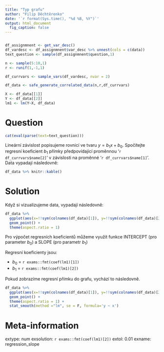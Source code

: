 ```yaml
---
title: "Typ grafu"
author: "Filip Děchtěrenko"
date: '`r format(Sys.time(), "%d %B, %Y")`'
output: html_document
  fig_caption: false
---
```


```r

```

```r

df_assignmnent <- get_var_desc()
df_vardesc <- df_assignmnent$var_desc %>% unnest(cols = c(data))
text_question <- sample(df_assignmnent$question,1)

n <- sample(5:10,1)
r <- runif(1,-1,1)

df_currvars <- sample_vars(df_vardesc, nvar = 2)

df_data <- safe_generate_correlated_data(n,r,df_currvars)

X <- df_data[[1]]
Y <- df_data[[2]]
lm1 <- lm(Y~X, df_data)

```



Question
========
```r
cat(eval(parse(text=text_question)))
```

Lineární závislost popisujeme rovnicí ve tvaru $y = b_1x+b_0$. Spočítejte regresní koeficient $b_1$ přímky předpovídající proměnnou '`r df_currvars$name[2]`' v závislosti na proměnné '`r df_currvars$name[1]`'. Data vypadají následovně:


```r
df_data %>% knitr::kable()
```

Solution
========
Když si vizualizujeme data, vypadají následovně:

```r
df_data %>% 
  ggplot(aes(x=!!sym(colnames(df_data)[1]), y=!!sym(colnames(df_data)[2]))) +
  geom_point() + 
  theme(aspect.ratio = 1)
```

 Pro výpočet regresních koeficientů můžeme využít funkce INTERCEPT (pro parameter $b_0$) a SLOPE (pro parametr $b_1$)

Regresní koeficienty jsou:

* $b_0$ = `r exams::fmt(coef(lm1)[1])`
* $b_1$ = `r exams::fmt(coef(lm1)[2])`

Pokud zobrazíme regresní přímku do grafu, vychází to následovně.


```r
df_data %>% 
  ggplot(aes(x=!!sym(colnames(df_data)[1]), y=!!sym(colnames(df_data)[2]))) +
  geom_point() + 
  theme(aspect.ratio = 1) +
  stat_smooth(method ="lm", se = F, formula='y ~ x')

```



Meta-information
================
extype: num
exsolution: `r exams::fmt(coef(lm1)[2])`
extol: 0.01
exname: regression_slope